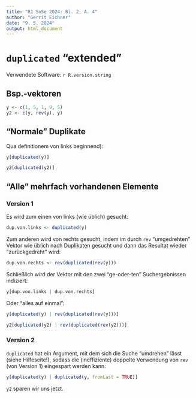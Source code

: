 ```yaml
---
title: "R1 SoSe 2024: Bl. 2, A. 4"
author: "Gerrit Eichner"
date: "9. 5. 2024"
output: html_document
---
```


# `duplicated` "extended"

Verwendete Software: `r R.version.string`

## Bsp.-vektoren

```r
y <- c(1, 5, 1, 9, 5)
y2 <- c(y, rev(y), y)
```


## "Normale" Duplikate

Qua definitionem von links beginnend):

```r
y[duplicated(y)]

y2[duplicated(y2)]
```



## "Alle" mehrfach vorhandenen Elemente

### Version 1

Es wird zum einen von links (wie üblich) gesucht:
```r
dup.von.links <- duplicated(y)
```

Zum anderen wird von rechts gesucht, indem im durch `rev`
"umgedrehten" Vektor wie üblich nach Duplikaten gesucht
und dann das Resultat wieder "zurückgedreht" wird:
```r
dup.von.rechts <- rev(duplicated(rev(y)))
```

Schließlich wird der Vektor mit den zwei "ge-oder-ten"
Suchergebnissen indiziert:
```r
y[dup.von.links | dup.von.rechts]
```


Oder "alles auf einmal":
```r
y[duplicated(y) | rev(duplicated(rev(y)))]

y2[duplicated(y2) | rev(duplicated(rev(y2)))]
```



### Version 2

`duplicated` hat ein Argument, mit dem sich die Suche "umdrehen"
lässt (siehe Hilfeseite!), sodass die (ineffiziente) doppelte
Verwendung von `rev` (von Version 1) eingespart werden kann:
```r
y[duplicated(y) | duplicated(y, fromLast = TRUE)]
```


`y2` sparen wir uns jetzt.
